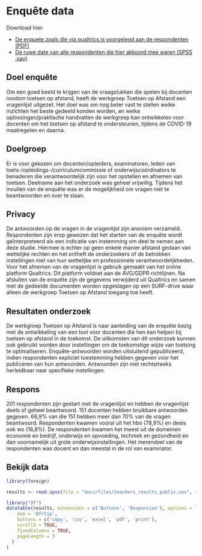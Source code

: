 # Enquête data

Download hier:

* [De enquete zoals die via qualtrics is voorgelegd aan de respondenten (PDF)](https://werkgroep-toetsen-op-afstand.github.io/Resultaten-Enquete-Docenten/files/Vragenlijst_HO_werkgroep_oetsen_op_afstand_2021.pdf)
* [De ruwe date van alle respondenten die hier akkoord mee waren (SPSS .sav)](https://werkgroep-toetsen-op-afstand.github.io/Resultaten-Enquete-Docenten/files/teachers_results_public.sav)

## Doel enquête

Om een goed beeld te krijgen van de vraagstukken die spelen bij docenten rondom toetsen op afstand, heeft de werkgroep Toetsen op Afstand een vragenlijst uitgezet. Het doel was om nog beter vast te stellen welke inzichten het beste gedeeld konden worden, en welke oplossingen/praktische handvatten de werkgroep kan ontwikkelen voor docenten om het toetsen op afstand te ondersteunen, tijdens de COVID-19 maatregelen en daarna.

## Doelgroep

Er is voor gekozen om docenten/opleiders, examinatoren, leden van toets-/opleidings-/curriculumcommissie of onderwijscoördinators te benaderen die verantwoordelijk zijn voor het opstellen en afnemen van toetsen. Deelname aan het onderzoek was geheel vrijwillig. Tijdens het invullen van de enquête was er de mogelijkheid om vragen niet te beantwoorden en over te slaan. 

## Privacy

De antwoorden op de vragen in de vragenlijst zijn anoniem verzameld. Respondenten zijn erop gewezen dat het starten van de enquête wordt geïnterpreteerd als een indicatie van instemming om deel te nemen aan deze studie. Hiermee is echter op geen enkele manier afstand gedaan van wettelijke rechten en het ontheft de onderzoekers of de betrokken instellingen niet van hun wettelijke en professionele verantwoordelijkheden.    
Voor het afnemen van de vragenlijst is gebruik gemaakt van het online platform Qualtrics. Dit platform voldoet aan de AVG/GDPR richtlijnen. Na afsluiten van de enquête zijn de gegevens verwijderd uit Qualtrics en samen met de gedeelde documenten worden opgeslagen op een SURF-drive waar alleen de werkgroep Toetsen op Afstand toegang toe heeft.

## Resultaten onderzoek

De werkgroep Toetsen op Afstand is naar aanleiding van de enquête bezig met de ontwikkeling van een tool voor docenten die hen kan helpen bij toetsen op afstand in de toekomst.
De uitkomsten van dit onderzoek kunnen ook gebruikt worden door instellingen om de toekomstige wijze van toetsing te optimaliseren. Enquête-antwoorden worden uitsluitend gepubliceerd, indien respondenten expliciet toestemming hebben gegeven voor het publiceren van hun antwoorden. Antwoorden zijn niet rechtstreeks herleidbaar naar specifieke instellingen. 

## Respons

201 respondenten zijn gestart met de vragenlijst en hebben de vragenlijst deels of geheel beantwoord. 151 docenten hebben bruikbare antwoorden gegeven. 66,9% van die 151 hebben meer dan 70% van de vragen beantwoord. Respondenten kwamen vooral uit het hbo (78,9%) en deels ook wo (16,8%). De respondenten kwamen het meest uit de domeinen economie en bedrijf, onderwijs en opvoeding, techniek en gezondheid en dan voornamelijk uit grote onderwijsinstellingen. Het merendeel van de respondenten was docent en dan meestal in de rol van examinator. 

## Bekijk data

```r
library(foreign)

results <- read.spss(file = "docs/files/teachers_results_public.sav", to.data.frame=TRUE)

library("DT")
datatable(results, extensions = c('Buttons', 'Responsive'), options = list(
    dom = 'Bfrtip',
    buttons = c('copy', 'csv', 'excel', 'pdf', 'print'),
    scrollX = TRUE,
    fixedColumns = TRUE,
    pageLength = 3
  )
)
```

